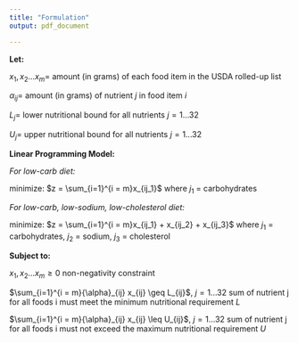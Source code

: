 ---
title: "Formulation"
output: pdf_document

---


**Let:**

$x_1, x_2 ... x_{m} =$ amount (in grams) of each food item in the USDA rolled-up list

${\alpha}_{ij} =$ amount (in grams) of nutrient $j$ in food item $i$ 

$L_{j}=$ lower nutritional bound for all nutrients $j=1...32$

$U_{j}=$ upper nutritional bound for all nutrients $j=1...32$


**Linear Programming Model:**

*For low-carb diet:*

minimize: $z = \sum_{i=1}^{i = m}x_{ij_1}$ where $j_1$ = carbohydrates

*For low-carb, low-sodium, low-cholesterol diet:*

minimize: $z = \sum_{i=1}^{i = m}x_{ij_1} + x_{ij_2} + x_{ij_3}$ where $j_1$ = carbohydrates, $j_2$ = sodium, $j_3$ = cholesterol

**Subject to:**

$x_1, x_2 ... x_{m} \geq 0$  non-negativity constraint

$\sum_{i=1}^{i = m}{\alpha}_{ij} x_{ij} \geq L_{ij}$, $j = 1...32$ sum of nutrient j for all foods i must meet the minimum nutritional requirement $L$

$\sum_{i=1}^{i = m}{\alpha}_{ij} x_{ij} \leq U_{ij}$, $j = 1...32$ sum of nutrient j for all foods i must not exceed the maximum nutritional requirement $U$
